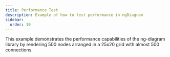 ```yaml
---
title: Performance Test
description: Example of how to test performance in ngDiagram
sidebar:
  order: 10
---
```


This example demonstrates the performance capabilities of the ng-diagram library by rendering 500 nodes arranged in a 25x20 grid with almost 500 connections.


<PerformanceTest />
<ExampleViewer dirName="performance-test" />
